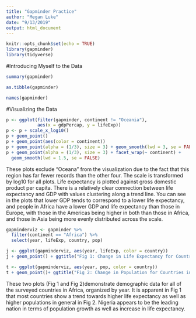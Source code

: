 ```yaml
---
title: "Gapminder Practice"
author: "Megan Luke"
date: "9/13/2019"
output: html_document
---
```


```r
knitr::opts_chunk$set(echo = TRUE)
library(gapminder)
library(tidyverse)
```
#Introducing Myself to the Data

```r
summary(gapminder)
```
```r
as.tibble(gapminder)
```
```r
names(gapminder)
```

#Visualizing the Data

```r
p <- ggplot(filter(gapminder, continent != "Oceania"),
            aes(x = gdpPercap, y = lifeExp)) 
p <- p + scale_x_log10() 
p + geom_point() 
p + geom_point(aes(color = continent)) 
p + geom_point(alpha = (1/3), size = 3) + geom_smooth(lwd = 3, se = FALSE)
p + geom_point(alpha = (1/3), size = 3) + facet_wrap(~ continent) +
  geom_smooth(lwd = 1.5, se = FALSE)
```

These plots exclude "Oceana" from the visualization due to the fact that this region has far fewer records than the other four. The scale is transformed by log10 for all plots. Life expectancy is plotted against gross domestic product per capita. There is a relatively clear connection between life expectancy and GDP with values clustering along a trend line. You can see in the plots that lower GDP tends to correspond to a lower life expectancy, and people in Africa have a lower GDP and life expectancy than those in Europe, with those in the Americas being higher in both than those in Africa, and those in Asia being more evenly distributed across the scale.

```r
gapminderviz <- gapminder %>%
  filter(continent == "Africa") %>%
  select(year, lifeExp, country, pop)
```

```r
j <- ggplot(gapminderviz, aes(year, lifeExp, color = country))
j + geom_point() + ggtitle("Fig 1: Change in Life Expectancy for Countries in Africa 1950-2010")
```

```r
t <- ggplot(gapminderviz, aes(year, pop, color = country))
t + geom_point()+ ggtitle("Fig 2: Change in Population for Countries in Africa 1950-2010")
```

These two plots (Fig 1 and Fig 2)demonstrate demographic data for all of the surveyed countries in Africa, organized by year. It is apparent in Fig 1 that most countries show a trend towards higher life expectancy as well as higher populations in general in Fig 2. Nigeria appears to be the leading nation in terms of population growth as well as increase in life expectancy.